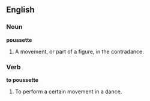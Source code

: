 ==English==

===Noun===

'''poussette'''

#A movement, or part of a figure, in the contradance.

===Verb===

'''to poussette'''

#To perform a certain movement in a dance.